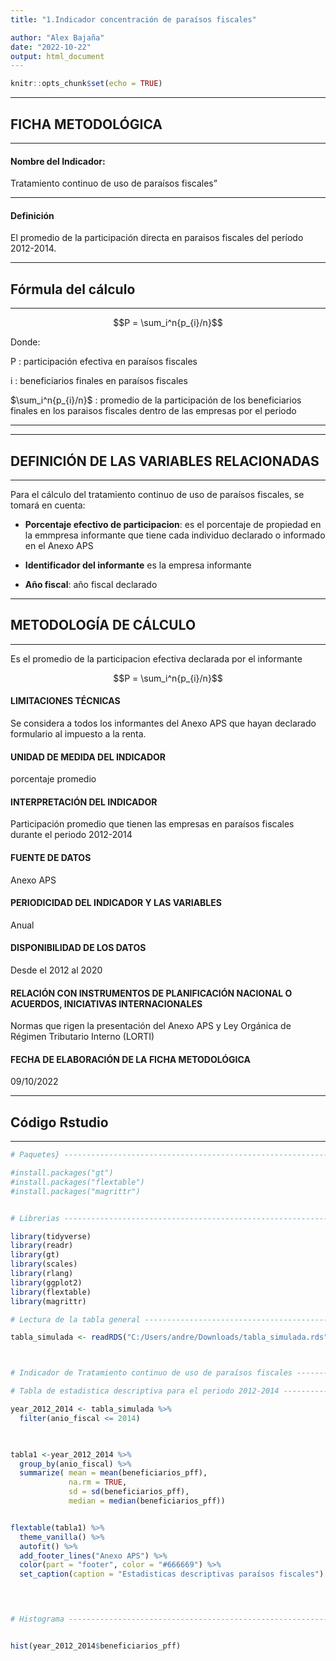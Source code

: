 ```yaml
---
title: "1.Indicador concentración de paraísos fiscales"

author: "Alex Bajaña"
date: "2022-10-22"
output: html_document
---
```


```r
knitr::opts_chunk$set(echo = TRUE)
```

***
## FICHA METODOLÓGICA
***

#### Nombre del Indicador:  
Tratamiento continuo de uso de paraísos fiscales"

***
#### Definición
El promedio de la participación directa en paraisos fiscales del período 2012-2014.

***
## Fórmula del cálculo
***

$$P = \sum_i^n{p_{i}/n}$$

Donde:

P : participación efectiva en paraísos fiscales

i : beneficiarios finales en paraísos fiscales

$\sum_i^n{p_{i}/n}$ : promedio de la participación de los beneficiarios finales en los paraisos fiscales dentro de las empresas por el periodo 

***


***
## DEFINICIÓN DE LAS VARIABLES RELACIONADAS
***

Para el cálculo del tratamiento continuo de uso de paraísos fiscales, se tomará en cuenta:

* **Porcentaje efectivo de participacion**: es el porcentaje de propiedad en la emmpresa informante que tiene cada individuo declarado o informado en el Anexo APS

* **Identificador del informante** es la empresa informante

* **Año fiscal**: año fiscal declarado

***
## METODOLOGÍA DE CÁLCULO
***

Es el promedio de la participacion efectiva declarada por el informante

$$P = \sum_i^n{p_{i}/n}$$


#### LIMITACIONES TÉCNICAS

Se considera a todos los informantes del Anexo APS que hayan declarado formulario al impuesto a la renta.

#### UNIDAD DE MEDIDA DEL INDICADOR

porcentaje promedio

#### INTERPRETACIÓN DEL INDICADOR

Participación promedio que tienen las empresas en paraísos fiscales durante el periodo 2012-2014

#### FUENTE DE DATOS

Anexo APS

#### PERIODICIDAD DEL INDICADOR Y LAS VARIABLES

Anual

#### DISPONIBILIDAD DE LOS DATOS

Desde el 2012 al 2020


#### RELACIÓN CON INSTRUMENTOS DE PLANIFICACIÓN NACIONAL O ACUERDOS, INICIATIVAS INTERNACIONALES

Normas que rigen la presentación del Anexo APS y Ley Orgánica de Régimen Tributario Interno (LORTI)

#### FECHA DE ELABORACIÓN DE LA FICHA METODOLÓGICA

09/10/2022




***
## Código Rstudio
***

```r

# Paquetes} ---------------------------------------------------------------

#install.packages("gt")
#install.packages("flextable")
#install.packages("magrittr")


# Librerias ---------------------------------------------------------------

library(tidyverse)
library(readr)
library(gt)
library(scales)
library(rlang)
library(ggplot2)
library(flextable)
library(magrittr)

# Lectura de la tabla general ---------------------------------------------

tabla_simulada <- readRDS("C:/Users/andre/Downloads/tabla_simulada.rds")



# Indicador de Tratamiento continuo de uso de paraísos fiscales -----------

# Tabla de estadistica descriptiva para el periodo 2012-2014 --------------

year_2012_2014 <- tabla_simulada %>% 
  filter(anio_fiscal <= 2014)
  


tabla1 <-year_2012_2014 %>% 
  group_by(anio_fiscal) %>% 
  summarize( mean = mean(beneficiarios_pff),
             na.rm = TRUE,
             sd = sd(beneficiarios_pff),
             median = median(beneficiarios_pff))


flextable(tabla1) %>% 
  theme_vanilla() %>% 
  autofit() %>% 
  add_footer_lines("Anexo APS") %>% 
  color(part = "footer", color = "#666669") %>% 
  set_caption(caption = "Estadisticas descriptivas paraísos fiscales")
  



# Histograma --------------------------------------------------------------


hist(year_2012_2014$beneficiarios_pff)

```






